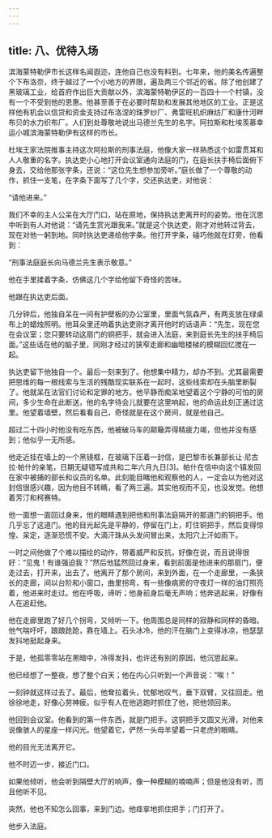 ```yaml
---
---
---
```

title: 八、优待入场
---




滨海蒙特勒伊市长这样名闻遐迩，连他自己也没有料到。七年来，他的美名传遍整个下布洛奈，终于越过了一个小地方的界限，遍及两三个邻近的省。除了他创建了黑玻璃工业，给首府作出巨大贡献以外，滨海蒙特勒伊区的一百四十一个村镇，没有一个不受到他的恩惠。他甚至善于在必要时帮助和发展其他地区的工业。正是这样他有机会以信贷和资金支持过布洛涅的珠罗纱厂、弗雷旺机织麻纺厂和康什河畔布贝的水力织布厂。人们到处尊敬地说出马德兰先生的名字。阿拉斯和杜埃羡慕幸运小城滨海蒙特勒伊有这样的市长。

杜埃王家法院推事主持这次阿拉斯的刑事法庭，他像大家一样熟悉这个如雷贯耳和人人敬重的名字。执达吏小心地打开会议室通向法庭的门，在庭长扶手椅后面俯下身去，交给他那张字条，还说：“这位先生想参加旁听。”庭长做了一个尊敬的动作，抓住一支笔，在字条下面写了几个字，交还执达吏，对他说：

“请他进来。”

我们不幸的主人公呆在大厅门口，站在原地，保持执达吏离开时的姿势。他在沉思中听到有人对他说：“请先生赏光跟我来。”就是这个执达吏，刚才对他转过背去，现在对他一躬到地。同时执达吏递给他字条。他打开字条，碰巧他就在灯旁，他看到：

“刑事法庭庭长向马德兰先生表示敬意。”

他在手里揉着字条，仿佛这几个字给他留下奇怪的苦味。

他跟在执达吏后面。

几分钟后，他独自呆在一间有护壁板的办公室里，里面气氛森严，有两支放在绿桌布上的蜡烛照明。他耳朵里还响着执达吏刚才离开他时的话语声：“先生，现在您在会议室；您只要转动这扇门的铜把手，就会进入法庭，来到庭长先生的扶手椅后面。”这些话在他的脑子里，同刚才经过的狭窄走廊和幽暗楼梯的模糊回忆搅在一起。

执达吏留下他独自一个。最后一刻来到了。他想集中精力，却办不到。尤其最需要把思维的每一根线索与生活的残酷现实联系在一起时，这些线索却在头脑里断裂了。他就呆在法官们讨论和定罪的地方。他平静而痴呆地望着这个宁静的可怕的房间，多少生命在此断送，他的名字待会儿就要在这里响起，他的命运此刻正通过这里。他望着墙壁，然后看看自己，奇怪就是在这个房间，就是他自己。

超过二十四小时他没有吃东西，他被破马车的颠簸弄得精疲力竭，但他并没有感到；他似乎一无所感。

他走近挂在墙上的一个黑镜框，在玻璃下压着一封信，是巴黎市长兼部长让·尼古拉·帕什的亲笔，日期无疑错写成共和二年六月九日[3]。帕什在信中向这个镇发回在家中被捕的部长和议员的名单。此刻能目睹他和观察他的人，一定会以为他对这封信很感兴趣，因为他目不转睛，看了两三遍。其实他视而不见，也没发觉。他想着芳汀和柯赛特。

他一面想一面回过身来，他的眼睛遇到把他和刑事法庭隔开的那道门的铜把手。他几乎忘了这道门。他的目光起先是平静的，停留在门上，盯住铜把手，然后变得惊惶、呆定，逐渐恐慌不安。大滴汗珠从头发间冒出来，太阳穴上汗如雨下。

一时之间他做了个难以描绘的动作，带着威严和反抗，好像在说，而且说得很好：“见鬼！有谁强迫我？”然后他猛然回过身来，看到前面是他进来的那扇门，便走过去，打开来，出去了。他离开了那个房间，来到外面，在一个走廊里，一条狭长的走廊，间以台阶和小窗口，曲里拐弯，有一些像病房的守夜灯一样的油灯照亮着，他进来时走过。他在呼吸，谛听；他身前身后毫无声响；他奔逃起来，好像有人在追赶他。

他在走廊里跑了好几个拐弯，又倾听一下。他周围总是同样的寂静和同样的昏暗。他气喘吁吁，踉踉跄跄，靠在墙上。石头冰冷，他的汗在脑门上变得冰凉，他瑟瑟发抖地挺起身来。

于是，他孤零零站在黑暗中，冷得发抖，也许还有别的原因，他沉思起来。

他已经想了一整夜，想了整个白天；他在内心只听到一个声音说：“唉！”

一刻钟就这样过去了。最后，他耷拉着头，忧郁地叹气，垂下双臂，又往回走。他徐徐地走，好像心劳神疲。似乎有人在他逃跑时抓住了他，把他领回来。

他回到会议室。他看到的第一件东西，就是门把手。这铜把手又圆又光滑，对他来说像骇人的星座一样闪光。他望着它，俨然一头母羊望着一只老虎的眼睛。

他的目光无法离开它。

他不时迈一步，接近门口。

如果他倾听，他会听到隔壁大厅的响声，像一种模糊的喃喃声；但是他没有听，而且他听不见。

突然，他也不知怎么回事，来到门边。他痉挛地抓住把手；门打开了。

他步入法庭。